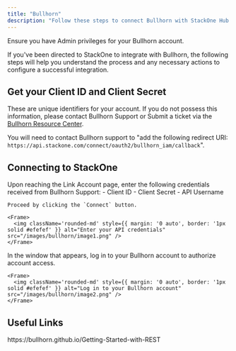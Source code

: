 ```yaml
---
title: "Bullhorn"
description: "Follow these steps to connect Bullhorn with StackOne Hub successfully."
---
```



<Warning>
  Ensure you have Admin privileges for your Bullhorn account.
</Warning>

If you've been directed to StackOne to integrate with Bullhorn, the following steps will help you understand the process and any necessary actions to configure a successful integration.

## Get your Client ID and Client Secret

These are unique identifiers for your account. If you do not possess this information, please contact Bullhorn Support or Submit a ticket via the <a href="https://www.bullhorn.com/au/technical-support-2/">Bullhorn Resource Center</a>.

You will need to contact Bullhorn support to "add the following redirect URI: `https://api.stackone.com/connect/oauth2/bullhorn_iam/callback`".

## Connecting to StackOne

<Steps>
  <Step title="Enter your API credentials">
    Upon reaching the Link Account page, enter the following credentials received from Bullhorn Support:
    - Client ID
    - Client Secret
    - API Username

    Proceed by clicking the `Connect` button.

    <Frame>
      <img className='rounded-md' style={{ margin: '0 auto', border: '1px solid #efefef' }} alt="Enter your API credentials" src="/images/bullhorn/image1.png" />
    </Frame>
  </Step>

  <Step title="Log in to your Bullhorn account">
    In the window that appears, log in to your Bullhorn account to authorize account access.

    <Frame>
      <img className='rounded-md' style={{ margin: '0 auto', border: '1px solid #efefef' }} alt="Log in to your Bullhorn account" src="/images/bullhorn/image2.png" />
    </Frame>
  </Step>
</Steps>

<IntegrationFooter />

## Useful Links
<Card title="API Reference" icon="link" href="https://bullhorn.github.io/Getting-Started-with-REST">
    https://bullhorn.github.io/Getting-Started-with-REST
</Card>

